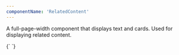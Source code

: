 ```yaml
---
componentName: 'RelatedContent'
---
```


A full-page-width component that displays text and cards. Used for displaying related content.

<LiveComponent>
  {`
    <RelatedContent 
      headline={"Related Content"}
      description={"Leo mauris fermentum pharetra blandit tellus euismod. Leo mauris fermentum pharetra blandit tellus euismod."}
      cards={
        [
          {
            link: "https://hashicorp.com",
            meta: [ 'USE CASES' ],
            heading: "Display 5 - 4 lines with character limit of 130. Leo mauris fermentum pharetra blandit tellus euismod…",
            description: "Body small - 4 lines with character limit of 170. Leo mauris fermentum pharetra blandit tellus euismod pharetra. Duis egestas volutpat dolor…",
          },
          {
            link: "https://hashicorp.com",
            meta: [ 'USE CASES' ],
            heading: "Display 5 - 4 lines with character limit of 130. Leo mauris fermentum pharetra blandit tellus euismod…",
            description: "Body small - 4 lines with character limit of 170. Leo mauris fermentum pharetra blandit tellus euismod pharetra. Duis egestas volutpat dolor…",
          },
          {
            link: "https://hashicorp.com",
            meta: [ 'USE CASES' ],
            heading: "Display 5 - 4 lines with character limit of 130. Leo mauris fermentum pharetra blandit tellus euismod…",
            description: "Body small - 4 lines with character limit of 170. Leo mauris fermentum pharetra blandit tellus euismod pharetra. Duis egestas volutpat dolor…",
          },
          {
            link: "https://hashicorp.com",
            meta: [ 'USE CASES' ],
            heading: "Display 5 - 4 lines with character limit of 130. Leo mauris fermentum pharetra blandit tellus euismod…",
            description: "Body small - 4 lines with character limit of 170. Leo mauris fermentum pharetra blandit tellus euismod pharetra. Duis egestas volutpat dolor…",
          },
        ]
      }
      cta={{
        title: "Sign up now",
        url: "/components/relatedcontent"
      }} 
    />
  `}
</LiveComponent>

<PropsTable props={componentProps.baseProps} />

